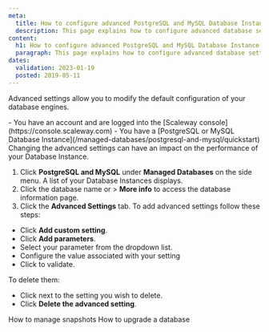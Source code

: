 ```yaml
---
meta:
  title: How to configure advanced PostgreSQL and MySQL Database Instance settings 
  description: This page explains how to configure advanced database settings 
content:
  h1: How to configure advanced PostgreSQL and MySQL Database Instance settings 
  paragraph: This page explains how to configure advanced database settings
dates:
  validation: 2023-01-19
  posted: 2019-05-11
---
```


Advanced settings allow you to modify the default configuration of your database engines. 

<Message type="requirement">
  - You have an account and are logged into the [Scaleway console](https://console.scaleway.com)
  - You have a [PostgreSQL or MySQL Database Instance](/managed-databases/postgresql-and-mysql/quickstart)
</Message>

<Message type="important">
  Changing the advanced settings can have an impact on the performance of your Database Instance.
</Message>

1. Click **PostgreSQL and MySQL** under **Managed Databases** on the side menu. A list of your Database Instances displays.
2. Click the database name or <Icon name="more" /> > **More info** to access the database information page.
3. Click the **Advanced Settings** tab. 
To add advanced settings follow these steps:

- Click **Add custom setting**.
- Click **Add parameters**.
- Select your parameter from the dropdown list.
- Configure the value associated with your setting
- Click <Icon name="validate" /> to validate.

To delete them: 
- Click <Icon name="delete" /> next to the setting you wish to delete. 
- Click **Delete the advanced setting**.


<Navigation title="See Also">
  <PreviousButton to="/managed-databases/postgresql-and-mysql/how-to/manage-snapshots/">How to manage snapshots</PreviousButton>
  <NextButton to="/managed-databases/postgresql-and-mysql/how-to/upgrade-a-database">How to upgrade a database</NextButton>
</Navigation>
